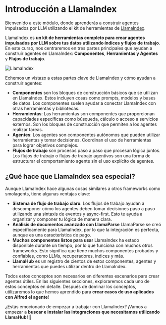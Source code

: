 # Introducción a LlamaIndex

Bienvenido a este módulo, donde aprenderás a construir agentes impulsados por LLM utilizando el kit de herramientas de [LlamaIndex](https://www.llamaindex.ai/).

LlamaIndex es **un kit de herramientas completo para crear agentes impulsados por LLM sobre tus datos utilizando índices y flujos de trabajo**. En este curso, nos centraremos en tres partes principales que ayudan a construir agentes en LlamaIndex: **Componentes**, **Herramientas y Agentes** y **Flujos de trabajo**.

![LlamaIndex](https://huggingface.co/datasets/agents-course/course-images/resolve/main/en/unit2/llama-index/thumbnail.png)

Echemos un vistazo a estas partes clave de LlamaIndex y cómo ayudan a construir agentes:

- **Componentes** son los bloques de construcción básicos que se utilizan en LlamaIndex. Estos incluyen cosas como prompts, modelos y bases de datos. Los componentes suelen ayudar a conectar LlamaIndex con otras herramientas y bibliotecas.
- **Herramientas**: Las herramientas son componentes que proporcionan capacidades específicas como búsqueda, cálculo o acceso a servicios externos. Son los bloques de construcción que permiten a los agentes realizar tareas.
- **Agentes**: Los agentes son componentes autónomos que pueden utilizar herramientas y tomar decisiones. Coordinan el uso de herramientas para lograr objetivos complejos.
- **Flujos de trabajo** son procesos paso a paso que procesan lógica juntos. Los flujos de trabajo o flujos de trabajo agentivos son una forma de estructurar el comportamiento agente sin el uso explícito de agentes.

## ¿Qué hace que LlamaIndex sea especial?

Aunque LlamaIndex hace algunas cosas similares a otros frameworks como smolagents, tiene algunas ventajas clave:

- **Sistema de flujo de trabajo claro**. Los flujos de trabajo ayudan a descomponer cómo los agentes deben tomar decisiones paso a paso utilizando una sintaxis de eventos y async-first. Esto te ayuda a organizar y componer tu lógica de manera clara.
- **Análisis de documentos avanzado con LlamaParse** LlamaParse se creó específicamente para LlamaIndex, por lo que la integración es perfecta, aunque es una característica de pago.
- **Muchos componentes listos para usar** LlamaIndex ha estado disponible durante un tiempo, por lo que funciona con muchos otros frameworks. Esto significa que tiene muchos componentes probados y confiables, como LLMs, recuperadores, índices y más.
- **LlamaHub** es un registro de cientos de estos componentes, agentes y herramientas que puedes utilizar dentro de LlamaIndex.

Todos estos conceptos son necesarios en diferentes escenarios para crear agentes útiles.
En las siguientes secciones, exploraremos cada uno de estos conceptos en detalle.
Después de dominar los conceptos, utilizaremos lo que hemos aprendido para **crear casos de uso aplicados con Alfred el agente**!

¿Estás emocionado de empezar a trabajar con LlamaIndex? ¡Vamos a empezar a **buscar e instalar las integraciones que necesitamos utilizando LlamaHub! 🚀**